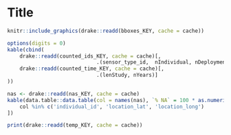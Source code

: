 # Title



```r
knitr::include_graphics(drake::readd(bboxes_KEY, cache = cache))
```


```r
options(digits = 0)
kable(cbind(
	drake::readd(counted_ids_KEY, cache = cache)[,
							 .(sensor_type_id, 	nIndividual, nDeployment, nTag)],
	drake::readd(counted_time_KEY, cache = cache)[,
							 .(lenStudy, nYears)]
))
```

```r
nas <- drake::readd(nas_KEY, cache = cache)
kable(data.table::data.table(col = names(nas), `% NA` = 100 * as.numeric(nas))[
	col %in% c('individual_id', 'location_lat', 'location_long')
])
```



```r
print(drake::readd(temp_KEY, cache = cache))
```
